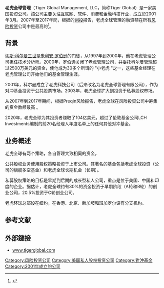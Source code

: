 {{Infobox company
| name = Tiger Global Management, LLC
| logo = Tiger Global.png
| type = [[私人公司|私人公司]]
| industry = [[对冲基金|对冲基金]]、[[私人股权投资|私人股权投资]]和[[风险投资|风险投资]]
| predecessor = 
| foundation = 2001年3月
| location = [[美国|美国]][[纽约州|纽约州]][[纽约|纽约]]
| key_people = {{link-en|Chase Coleman III}}
| products = [[投资|投资]]
| aum = 500億[[美元|美元]] (2020)<ref name="II">{{Cite web |last=Taub |first=Stephen |title=How Chase Coleman Became a Hedge Fund Legend |url=https://www.institutionalinvestor.com/article/b1qx3m96ts35s3/How-Chase-Coleman-Became-a-Hedge-Fund-Legend |website=Institutional Investor |language=en-gb}}</ref>
| assets = 
| num_employees = 100<ref name="II" />
| homepage = [https://www.tigerglobal.com/ www.tigerglobal.com]
}}'''老虎全球管理'''（Tiger Global Management, LLC，简称Tiger Global）是一家美国投资公司。該公司主要关注[[互联网|互联网]]、软件、消费和金融科技行业，成立於2001年3月。2007年至2017年間，根据{{link-en|Preqin}}的[[創投|创投]]报告，老虎全球管理的融资额在所有[[风险投资|风险投资]]公司中是最高的<ref>{{Cite press release |title=Preqin Special Report: The Venture Capital Top 100}}</ref>。

==背景==
[[切斯·科尔曼三世|切斯·科尔曼三世]]是[[朱利安·罗伯逊|朱利安·罗伯逊]]的门徒，从1997年到2000年，他在老虎管理公司担任技术分析师。2000年，罗伯逊关闭了老虎管理公司，并委托科尔曼管理超过2500万美元的资金，使他成为30多个所谓的 "小老虎 "之一，这些基金经理在老虎管理公司开始他们的基金管理生涯。

2001年，科尔曼成立了老虎科技公司（后来改名为老虎全球管理有限公司），作为对冲基金投资于公共股票市场。2003年，老虎全球扩大到投资于私募股权市场。

从2007年到2017年期间，根据Preqin风险报告，老虎全球在风险投资公司中筹集的资金数额最高 。

2020年，老虎全球为其投资者赚取了104亿美元，超过了伦敦基金公司LCH Investments编制的前20名经理人年度名单上的任何其他对冲基金。

==业务概述==
老虎全球有两个策略，各自管理大致相同的资金。

公共股权业务使用股权策略投资于上市公司。其著名的基金包括老虎全球投资（公司的旗舰多空基金）和老虎全球长期机会（长期）。

私募股权策略的目标是早期到后期的成长型私人公司，重点是位于美国、中国和印度的企业。据估计，老虎全球约有30%的资金投资于早期阶段（A轮和B轮）的创业公司，20.5%投资于C轮创业公司。

老虎环球总部设在纽约，在香港、北京、新加坡和班加罗尔设有分支机构。

==参考文献==
{{reflist}}

==外部鏈接==
* [https://www.tigerglobal.com// www.tigerglobal.com] 
[[Category:风险投资公司|Category:风险投资公司]]
[[Category:美国私人股权投资公司|Category:美国私人股权投资公司]]
[[Category:對沖基金|Category:對沖基金]]
[[Category:2001年成立的公司|Category:2001年成立的公司]]